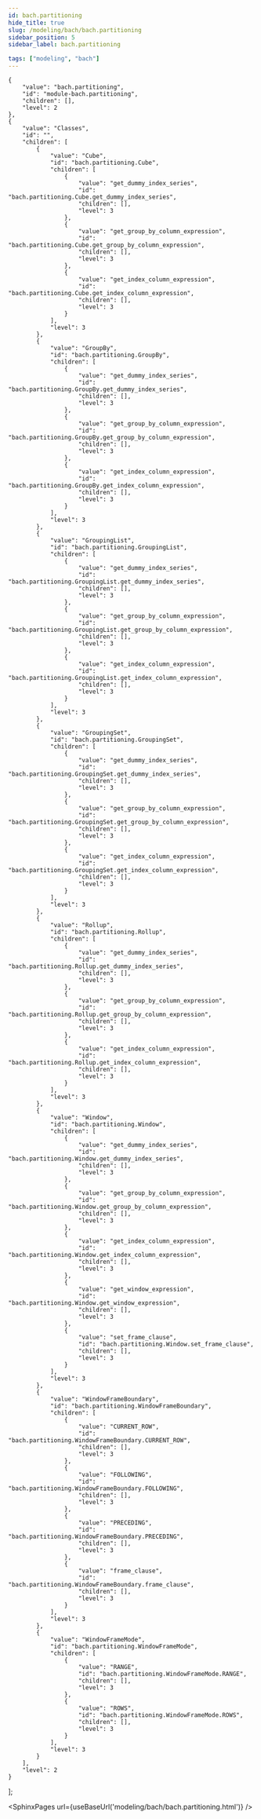 ```yaml
---
id: bach.partitioning
hide_title: true
slug: /modeling/bach/bach.partitioning
sidebar_position: 5
sidebar_label: bach.partitioning

tags: ["modeling", "bach"]
---
```


    {
        "value": "bach.partitioning",
        "id": "module-bach.partitioning",
        "children": [],
        "level": 2
    },
    {
        "value": "Classes",
        "id": "",
        "children": [
            {
                "value": "Cube",
                "id": "bach.partitioning.Cube",
                "children": [
                    {
                        "value": "get_dummy_index_series",
                        "id": "bach.partitioning.Cube.get_dummy_index_series",
                        "children": [],
                        "level": 3
                    },
                    {
                        "value": "get_group_by_column_expression",
                        "id": "bach.partitioning.Cube.get_group_by_column_expression",
                        "children": [],
                        "level": 3
                    },
                    {
                        "value": "get_index_column_expression",
                        "id": "bach.partitioning.Cube.get_index_column_expression",
                        "children": [],
                        "level": 3
                    }
                ],
                "level": 3
            },
            {
                "value": "GroupBy",
                "id": "bach.partitioning.GroupBy",
                "children": [
                    {
                        "value": "get_dummy_index_series",
                        "id": "bach.partitioning.GroupBy.get_dummy_index_series",
                        "children": [],
                        "level": 3
                    },
                    {
                        "value": "get_group_by_column_expression",
                        "id": "bach.partitioning.GroupBy.get_group_by_column_expression",
                        "children": [],
                        "level": 3
                    },
                    {
                        "value": "get_index_column_expression",
                        "id": "bach.partitioning.GroupBy.get_index_column_expression",
                        "children": [],
                        "level": 3
                    }
                ],
                "level": 3
            },
            {
                "value": "GroupingList",
                "id": "bach.partitioning.GroupingList",
                "children": [
                    {
                        "value": "get_dummy_index_series",
                        "id": "bach.partitioning.GroupingList.get_dummy_index_series",
                        "children": [],
                        "level": 3
                    },
                    {
                        "value": "get_group_by_column_expression",
                        "id": "bach.partitioning.GroupingList.get_group_by_column_expression",
                        "children": [],
                        "level": 3
                    },
                    {
                        "value": "get_index_column_expression",
                        "id": "bach.partitioning.GroupingList.get_index_column_expression",
                        "children": [],
                        "level": 3
                    }
                ],
                "level": 3
            },
            {
                "value": "GroupingSet",
                "id": "bach.partitioning.GroupingSet",
                "children": [
                    {
                        "value": "get_dummy_index_series",
                        "id": "bach.partitioning.GroupingSet.get_dummy_index_series",
                        "children": [],
                        "level": 3
                    },
                    {
                        "value": "get_group_by_column_expression",
                        "id": "bach.partitioning.GroupingSet.get_group_by_column_expression",
                        "children": [],
                        "level": 3
                    },
                    {
                        "value": "get_index_column_expression",
                        "id": "bach.partitioning.GroupingSet.get_index_column_expression",
                        "children": [],
                        "level": 3
                    }
                ],
                "level": 3
            },
            {
                "value": "Rollup",
                "id": "bach.partitioning.Rollup",
                "children": [
                    {
                        "value": "get_dummy_index_series",
                        "id": "bach.partitioning.Rollup.get_dummy_index_series",
                        "children": [],
                        "level": 3
                    },
                    {
                        "value": "get_group_by_column_expression",
                        "id": "bach.partitioning.Rollup.get_group_by_column_expression",
                        "children": [],
                        "level": 3
                    },
                    {
                        "value": "get_index_column_expression",
                        "id": "bach.partitioning.Rollup.get_index_column_expression",
                        "children": [],
                        "level": 3
                    }
                ],
                "level": 3
            },
            {
                "value": "Window",
                "id": "bach.partitioning.Window",
                "children": [
                    {
                        "value": "get_dummy_index_series",
                        "id": "bach.partitioning.Window.get_dummy_index_series",
                        "children": [],
                        "level": 3
                    },
                    {
                        "value": "get_group_by_column_expression",
                        "id": "bach.partitioning.Window.get_group_by_column_expression",
                        "children": [],
                        "level": 3
                    },
                    {
                        "value": "get_index_column_expression",
                        "id": "bach.partitioning.Window.get_index_column_expression",
                        "children": [],
                        "level": 3
                    },
                    {
                        "value": "get_window_expression",
                        "id": "bach.partitioning.Window.get_window_expression",
                        "children": [],
                        "level": 3
                    },
                    {
                        "value": "set_frame_clause",
                        "id": "bach.partitioning.Window.set_frame_clause",
                        "children": [],
                        "level": 3
                    }
                ],
                "level": 3
            },
            {
                "value": "WindowFrameBoundary",
                "id": "bach.partitioning.WindowFrameBoundary",
                "children": [
                    {
                        "value": "CURRENT_ROW",
                        "id": "bach.partitioning.WindowFrameBoundary.CURRENT_ROW",
                        "children": [],
                        "level": 3
                    },
                    {
                        "value": "FOLLOWING",
                        "id": "bach.partitioning.WindowFrameBoundary.FOLLOWING",
                        "children": [],
                        "level": 3
                    },
                    {
                        "value": "PRECEDING",
                        "id": "bach.partitioning.WindowFrameBoundary.PRECEDING",
                        "children": [],
                        "level": 3
                    },
                    {
                        "value": "frame_clause",
                        "id": "bach.partitioning.WindowFrameBoundary.frame_clause",
                        "children": [],
                        "level": 3
                    }
                ],
                "level": 3
            },
            {
                "value": "WindowFrameMode",
                "id": "bach.partitioning.WindowFrameMode",
                "children": [
                    {
                        "value": "RANGE",
                        "id": "bach.partitioning.WindowFrameMode.RANGE",
                        "children": [],
                        "level": 3
                    },
                    {
                        "value": "ROWS",
                        "id": "bach.partitioning.WindowFrameMode.ROWS",
                        "children": [],
                        "level": 3
                    }
                ],
                "level": 3
            }
        ],
        "level": 2
    }
];




<SphinxPages url={useBaseUrl('modeling/bach/bach.partitioning.html')} />
